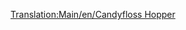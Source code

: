 [[Translation:Main/en/Candyfloss Hopper]]{{Template:Trains_Carriages_new
|Picture=[[File:en/Candyflosshopper.png]]
|NormalCost=£1,042 ($2,084)
|NormalWeight=20 / 50 t
|NormalCapacity=30 tonnes of candyfloss
|MonoCost="
|MonoWeight=20 / 55 t
|MonoCapacity=35 tonnes of candyfloss
|MagCost="
|MagWeight=20 / 57 t
|MagCapacity=37 tonnes of candyfloss
|Description=A train hopper made to carry piles of candyfloss in toyland.
}}